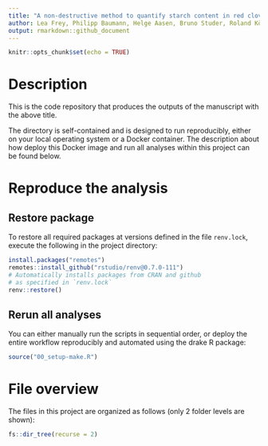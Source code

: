 ```yaml
---
title: "A non-destructive method to quantify starch content in red clover"
author: Lea Frey, Philipp Baumann, Helge Aasen, Bruno Studer, Roland Kölliker
output: rmarkdown::github_document
---
```


```r
knitr::opts_chunk$set(echo = TRUE)
```

# Description

This is the code repository that produces the outputs of the manuscript with the above title.

The directory is self-contained and is designed to run reproducibly, either on your local operating system or a Docker container. The description about how deploy this Docker image and run all analyses within this project can be found below.

# Reproduce the analysis

## Restore package

To restore all required packages at versions defined in the file `renv.lock`, execute the following in the project directory:

```r
install.packages("remotes")
remotes::install_github("rstudio/renv@0.7.0-111")
# Automatically installs packages from CRAN and github 
# as specified in `renv.lock`
renv::restore()
```

## Rerun all analyses

You can either manually run the scripts in sequential order, or deploy the entire workflow reproducibly and automated using the drake R package:

```r
source("00_setup-make.R")
```


# File overview

The files in this project are organized as follows (only 2 folder levels are shown):

```r
fs::dir_tree(recurse = 2)
```

